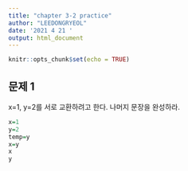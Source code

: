 ```yaml
---
title: "chapter 3-2 practice"
author: "LEEDONGRYEOL"
date: '2021 4 21 '
output: html_document
---
```


```r
knitr::opts_chunk$set(echo = TRUE)
```

## 문제 1
x=1, y=2를 서로 교환하려고 한다. 나머지 문장을 완성하라.
```r
x=1
y=2
temp=y
x=y
x
y
```
